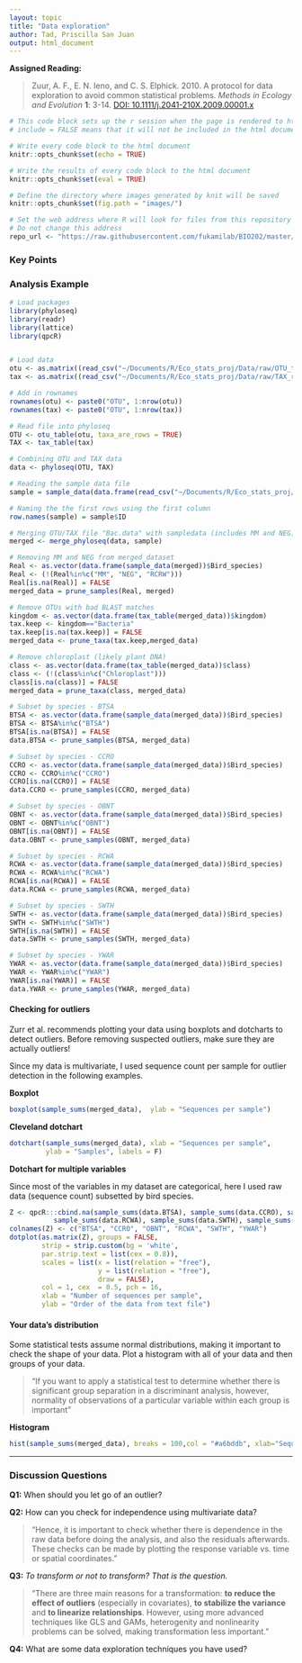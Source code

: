 ```yaml
---
layout: topic
title: "Data exploration"
author: Tad, Priscilla San Juan
output: html_document
---
```


**Assigned Reading:**

> Zuur, A. F., E. N. Ieno, and C. S. Elphick. 2010. A protocol for data exploration to avoid common statistical problems. *Methods in Ecology and Evolution* **1**: 3-14.  [DOI: 10.1111/j.2041-210X.2009.00001.x](https://dx.doi.org/10.1111/j.2041-210X.2009.00001.x)


```r
# This code block sets up the r session when the page is rendered to html
# include = FALSE means that it will not be included in the html document

# Write every code block to the html document 
knitr::opts_chunk$set(echo = TRUE)

# Write the results of every code block to the html document 
knitr::opts_chunk$set(eval = TRUE)

# Define the directory where images generated by knit will be saved
knitr::opts_chunk$set(fig.path = "images/")

# Set the web address where R will look for files from this repository
# Do not change this address
repo_url <- "https://raw.githubusercontent.com/fukamilab/BIO202/master/"
```

### Key Points


### Analysis Example
```r
# Load packages
library(phyloseq)
library(readr)
library(lattice)
library(qpcR)


# Load data
otu <- as.matrix((read_csv("~/Documents/R/Eco_stats_proj/Data/raw/OTU_tab_renamed.csv", col_names = TRUE)[,-1]))
tax <- as.matrix((read_csv("~/Documents/R/Eco_stats_proj/Data/raw/TAX_reorder_otu_name.csv", col_names = TRUE)[,-1]))

# Add in rownames
rownames(otu) <- paste0("OTU", 1:nrow(otu))
rownames(tax) <- paste0("OTU", 1:nrow(tax))

# Read file into phyloseq
OTU <- otu_table(otu, taxa_are_rows = TRUE)
TAX <- tax_table(tax)

# Combining OTU and TAX data
data <- phyloseq(OTU, TAX)

# Reading the sample data file
sample = sample_data(data.frame(read_csv("~/Documents/R/Eco_stats_proj/Data/raw/samplesinfo.csv")))

# Naming the the first rows using the first column
row.names(sample) = sample$ID

# Merging OTU/TAX file "Bac.data" with sampledata (includes MM and NEG)
merged <- merge_phyloseq(data, sample)

# Removing MM and NEG from merged_dataset
Real <- as.vector(data.frame(sample_data(merged))$Bird_species)
Real <- (!(Real%in%c("MM", "NEG", "RCRW")))
Real[is.na(Real)] = FALSE
merged_data = prune_samples(Real, merged)

# Remove OTUs with bad BLAST matches
kingdom <- as.vector(data.frame(tax_table(merged_data))$kingdom)
tax.keep <- kingdom=="Bacteria"
tax.keep[is.na(tax.keep)] = FALSE
merged_data <- prune_taxa(tax.keep,merged_data)

# Remove chloroplast (likely plant DNA)
class <- as.vector(data.frame(tax_table(merged_data))$class)
class <- (!(class%in%c("Chloroplast")))
class[is.na(class)] = FALSE
merged_data = prune_taxa(class, merged_data)

# Subset by species - BTSA
BTSA <- as.vector(data.frame(sample_data(merged_data))$Bird_species)
BTSA <- BTSA%in%c("BTSA")
BTSA[is.na(BTSA)] = FALSE
data.BTSA <- prune_samples(BTSA, merged_data)

# Subset by species - CCRO
CCRO <- as.vector(data.frame(sample_data(merged_data))$Bird_species)
CCRO <- CCRO%in%c("CCRO")
CCRO[is.na(CCRO)] = FALSE
data.CCRO <- prune_samples(CCRO, merged_data)

# Subset by species - OBNT
OBNT <- as.vector(data.frame(sample_data(merged_data))$Bird_species)
OBNT <- OBNT%in%c("OBNT")
OBNT[is.na(OBNT)] = FALSE
data.OBNT <- prune_samples(OBNT, merged_data)

# Subset by species - RCWA
RCWA <- as.vector(data.frame(sample_data(merged_data))$Bird_species)
RCWA <- RCWA%in%c("RCWA")
RCWA[is.na(RCWA)] = FALSE
data.RCWA <- prune_samples(RCWA, merged_data)

# Subset by species - SWTH
SWTH <- as.vector(data.frame(sample_data(merged_data))$Bird_species)
SWTH <- SWTH%in%c("SWTH")
SWTH[is.na(SWTH)] = FALSE
data.SWTH <- prune_samples(SWTH, merged_data)

# Subset by species - YWAR
YWAR <- as.vector(data.frame(sample_data(merged_data))$Bird_species)
YWAR <- YWAR%in%c("YWAR")
YWAR[is.na(YWAR)] = FALSE
data.YWAR <- prune_samples(YWAR, merged_data)

```

#### Checking for outliers

Zurr et al. recommends plotting your data using boxplots and dotcharts to detect outliers. Before removing suspected outliers, make sure they are actually outliers!


Since my data is multivariate, I used sequence count per sample for outlier detection in the following examples. 

**Boxplot**
```r
boxplot(sample_sums(merged_data),  ylab = "Sequences per sample")
```

**Cleveland dotchart**
```r
dotchart(sample_sums(merged_data), xlab = "Sequences per sample",
         ylab = "Samples", labels = F)
```
**Dotchart for multiple variables**

Since most of the variables in my dataset are categorical, here I used raw data (sequence count) subsetted by bird species.

```r
Z <- qpcR:::cbind.na(sample_sums(data.BTSA), sample_sums(data.CCRO), sample_sums(data.OBNT),
           sample_sums(data.RCWA), sample_sums(data.SWTH), sample_sums(data.YWAR))
colnames(Z) <- c("BTSA", "CCRO", "OBNT", "RCWA", "SWTH", "YWAR")
dotplot(as.matrix(Z), groups = FALSE,
        strip = strip.custom(bg = 'white',
        par.strip.text = list(cex = 0.8)),
        scales = list(x = list(relation = "free"),
                      y = list(relation = "free"),
                      draw = FALSE),
        col = 1, cex  = 0.5, pch = 16,
        xlab = "Number of sequences per sample",
        ylab = "Order of the data from text file")
```

#### Your data's distribution 

Some statistical tests assume normal distributions, making it important to check the shape of your data. Plot a histogram with all of your data and then groups of your data.

> "If you want to apply a statistical test to determine whether there is significant group separation in a discriminant analysis, however, normality of observations of a particular variable within each group is important" 

**Histogram**
```r
hist(sample_sums(merged_data), breaks = 100,col = "#a6bddb", xlab="Sequences per sample", main = ' ')
```


***


### Discussion Questions

**Q1:** When should you let go of an outlier?

**Q2:** How can you check for independence using multivariate data? 

> "Hence, it is important to check whether there is dependence in the raw data before doing the analysis, and also the residuals afterwards. These checks can be made by plotting the response variable vs. time or spatial coordinates."


**Q3:** _To transform or not to transform? That is the question._

> "There are three main reasons for a transformation: **to reduce the effect of outliers** (especially in covariates), **to stabilize the variance** and **to linearize relationships**. However, using more advanced techniques like GLS and GAMs, heterogenity and nonlinearity problems can be solved, making transformation less important."


**Q4:** What are some data exploration techniques you have used?



